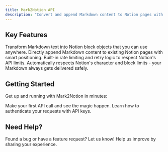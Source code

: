 ```yaml
---
title: Mark2Notion API
description: "Convert and append Markdown content to Notion pages with a simple API"
---
```


## Key Features

<CardGroup cols={2}>
  <Card
    title="Convert Markdown"
    icon="markdown"
    href="/api-reference/convert"
  >
    Transform Markdown text into Notion block objects that you can use anywhere.
  </Card>
  <Card
    title="Append to Pages"
    icon="plus"
    href="/api-reference/append"
  >
    Directly append Markdown content to existing Notion pages with smart positioning.
  </Card>
  <Card
    title="Rate Limiting"
    icon="gauge-high"
    href="/errors"
  >
    Built-in rate limiting and retry logic to respect Notion's API limits.
  </Card>
  <Card
    title="Smart Content Handling"
    icon="shield-check"
    href="/authentication"
  >
    Automatically respects Notion's character and block limits - your Markdown always gets delivered safely.
  </Card>
</CardGroup>

## Getting Started

Get up and running with Mark2Notion in minutes:

<CardGroup cols={2}>
  <Card
    title="Quick Start"
    icon="rocket"
    href="/quickstart"
  >
    Make your first API call and see the magic happen.
  </Card>
  <Card
    title="Authentication"
    icon="key"
    href="/authentication"
  >
    Learn how to authenticate your requests with API keys.
  </Card>
</CardGroup>

## Need Help?

<CardGroup cols={2}>
  <Card
    title="Report Issues"
    icon="bug"
    href="https://github.com/elitemaks/mark2notion-api/issues"
  >
    Found a bug or have a feature request? Let us know!
  </Card>
  <Card
    title="Give Feedback"
    icon="message"
    href="/feedback"
  >
    Help us improve by sharing your experience.
  </Card>
</CardGroup>